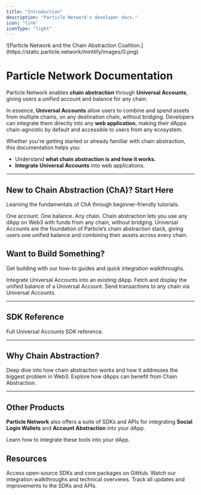 ```yaml
---
title: "Introduction"
description: "Particle Network's developer docs."
icon: "link"
iconType: "light"
---
```


<Frame>
  ![Particle Network and the Chain Abstraction Coalition.](https://static.particle.network/mintlify/images/0.png)
</Frame>

# Particle Network Documentation

Particle Network enables **chain abstraction** through **Universal Accounts**, giving users a unified account and balance for any chain.

In essence, **Universal Accounts**  allow users to combine and spend assets from multiple chains, on any destination chain, without bridging. Developers can integrate them directly into any **web application**, making their dApps chain-agnostic by default and accessible to users from any ecosystem.

Whether you're getting started or already familiar with chain abstraction, this documentation helps you:

- Understand **what chain abstraction is and how it works.**
- **Integrate Universal Accounts** into web applications.

---

## New to Chain Abstraction (ChA)? Start Here

Learning the fundamentals of ChA through beginner-friendly tutorials.

<CardGroup cols="1">
  <Card title="What is chain abstraction?" icon="swap" href="./what-is-cha">
    One account. One balance. Any chain. Chain abstraction lets you use any dApp on Web3 with funds from any chain, without bridging.
  </Card>
  <Card title="Understanding Universal Accounts" icon="globe" href="./universal-accounts">
    Universal Accounts are the foundation of Particle’s chain abstraction stack, giving users one unified balance and combining their assets across every chain.
  </Card>
</CardGroup>

## Want to Build Something?

Get building with our how-to guides and quick integration walkthroughs.

<CardGroup cols="1">
  <Card title="Quickstart" icon="star-shooting" href="/universal-accounts/cha/web-quickstart">
    Integrate Universal Accounts into an existing dApp.
  </Card>
  <Card title="Display a Unified Balance" icon="coins" href="/universal-accounts/ua-reference/desktop/web#fetch-primary-assets">
    Fetch and display the unified balance of a Universal Account.
  </Card>
  <Card title="Send a transaction via a Universal Account" icon="paper-plane" href="/universal-accounts/ua-reference/desktop/web#sending-a-transfer-transaction">
    Send transactions to any chain via Universal Accounts.
  </Card>
</CardGroup>

---

## SDK Reference

<CardGroup cols="1">
  <Card title="SDK reference" icon="computer-classic" href="/universal-accounts/ua-reference/desktop/web">
    Full Universal Accounts SDK reference.
  </Card>
</CardGroup>

---

## Why Chain Abstraction?

<CardGroup cols="2">
  <Card title="Addressing Web3's Biggest Problem" icon="sitemap" href="https://blog.particle.network/quantifying-the-impact-of-chain-abstraction-exposing-web3s-inefficiencies">
    Deep dive into how chain abstraction works and how it addresses the biggest problem in Web3.
  </Card>
  <Card title="Beyond UX: dApps On The Need For Chain Abstraction" icon="ruler-combined" href="https://blog.particle.network/beyond-ux-dapps-on-the-need-for-chain-abstraction/">
    Explore how dApps can benefit from Chain Abstraction.
  </Card>
</CardGroup>

---

## Other Products

**Particle Network** also offers a suite of SDKs and APIs for integrating **Social Login Wallets** and **Account Abstraction** into your dApp.

<Card title="Introduction to Social Login Wallets and Account Abstraction" icon="address-card" href="/api-reference/guides/overview">
  Learn how to integrate these tools into your dApp.
</Card>

## Resources

<CardGroup cols="3">
  <Card title="GitHub Repos" icon="github" href="https://github.com/Particle-Network">
    Access open-source SDKs and core packages on GitHub.
  </Card>
  <Card title="Tutorial Videos" icon="video" href="https://youtube.com/@ParticleNetwork">
    Watch our integration walkthroughs and technical overviews.
  </Card>
  <Card title="Changelog" icon="file-lines" href="/changelog">
    Track all updates and improvements to the SDKs and APIs.
  </Card>
</CardGroup>